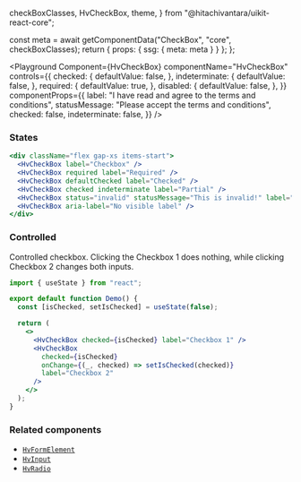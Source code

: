  checkBoxClasses,
  HvCheckBox,
  theme,
} from "@hitachivantara/uikit-react-core";


  const meta = await getComponentData("CheckBox", "core", checkBoxClasses);
  return { props: { ssg: { meta: meta } } };
};

<Description />

<Page>

<Playground
  Component={HvCheckBox}
  componentName="HvCheckBox"
  controls={{
    checked: {
      defaultValue: false,
    },
    indeterminate: {
      defaultValue: false,
    },
    required: {
      defaultValue: true,
    },
    disabled: {
      defaultValue: false,
    },
  }}
  componentProps={{
    label: "I have read and agree to the terms and conditions",
    statusMessage: "Please accept the terms and conditions",
    checked: false,
    indeterminate: false,
  }}
/>

### States

```jsx live
<div className="flex gap-xs items-start">
  <HvCheckBox label="Checkbox" />
  <HvCheckBox required label="Required" />
  <HvCheckBox defaultChecked label="Checked" />
  <HvCheckBox checked indeterminate label="Partial" />
  <HvCheckBox status="invalid" statusMessage="This is invalid!" label="Error" />
  <HvCheckBox aria-label="No visible label" />
</div>
```

### Controlled

Controlled checkbox. Clicking the Checkbox 1 does nothing, while clicking Checkbox 2 changes both inputs.

```jsx live
import { useState } from "react";

export default function Demo() {
  const [isChecked, setIsChecked] = useState(false);

  return (
    <>
      <HvCheckBox checked={isChecked} label="Checkbox 1" />
      <HvCheckBox
        checked={isChecked}
        onChange={(_, checked) => setIsChecked(checked)}
        label="Checkbox 2"
      />
    </>
  );
}
```

### Related components

- [`HvFormElement`](/components/form-element)
- [`HvInput`](/components/input)
- [`HvRadio`](/components/radio)

</Page>
